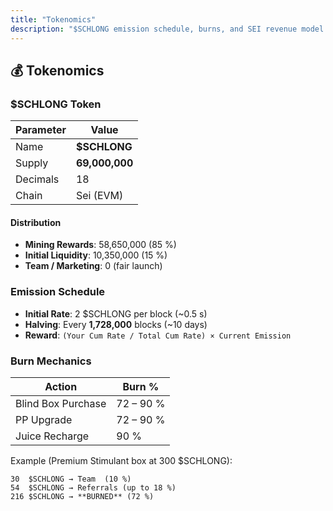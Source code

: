 ```yaml
---
title: "Tokenomics"
description: "$SCHLONG emission schedule, burns, and SEI revenue model."
---
```


## 💰 Tokenomics

### \$SCHLONG Token

| Parameter | Value          |
| --------- | -------------- |
| Name      | **\$SCHLONG**  |
| Supply    | **69,000,000** |
| Decimals  | 18             |
| Chain     | Sei (EVM)      |

#### Distribution

- **Mining Rewards**: 58,650,000 (85 %)
- **Initial Liquidity**: 10,350,000 (15 %)
- **Team / Marketing**: 0 (fair launch)

### Emission Schedule

- **Initial Rate**: 2 \$SCHLONG per block (~0.5 s)
- **Halving**: Every **1,728,000** blocks (~10 days)
- **Reward**: `(Your Cum Rate / Total Cum Rate) × Current Emission`

### Burn Mechanics

| Action             | Burn %    |
| ------------------ | --------- |
| Blind Box Purchase | 72 – 90 % |
| PP Upgrade         | 72 – 90 % |
| Juice Recharge     | 90 %      |

Example (Premium Stimulant box at 300 \$SCHLONG):

```
30  $SCHLONG → Team  (10 %)
54  $SCHLONG → Referrals (up to 18 %)
216 $SCHLONG → **BURNED** (72 %)
```